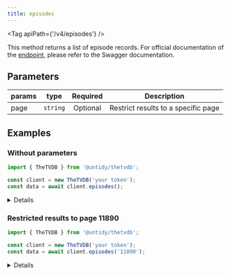 ```yaml
---
title: episodes
---
```



<Tag apiPath={'/v4/episodes'} />

This method returns a list of episode records. For official documentation of the
[endpoint](https://thetvdb.github.io/v4-api/#/Episodes/getAllEpisodes), please refer to the Swagger
documentation.

## Parameters

| params | type     | Required | Description                         |
| ------ | -------- | :------: | ----------------------------------- |
| page   | `string` | Optional | Restrict results to a specific page |

## Examples

### Without parameters

```js {4}
import { TheTVDB } from '@untidy/thetvdb';

const client = new TheTVDB('your token');
const data = await client.episodes();
```

<Details>

```js
{
  status: 'success',
  data: [
    {
      id: 2,
      seriesId: 70327,
      name: null,
      aired: '1997-03-10',
      // ...
    },
    // ...
  ],
  links: {
    prev: null,
    self: 'https://api4.thetvdb.com/v4/episodes?page=0',
    next: 'https://api4.thetvdb.com/v4/episodes?page=1',
    total_items: 6004861,
    page_size: 500,
  },
};
```

</Details>

### Restricted results to page 11890

```js {4}
import { TheTVDB } from '@untidy/thetvdb';

const client = new TheTVDB('your token');
const data = await client.episodes('11890');
```

<Details>

```js
{
  status: 'success',
  data: [
    {
      id: 10127640,
      seriesId: 441827,
      name: null,
      aired: null,
      // ...
    },
    // ...
  ],
  links: {
    prev: 'https://api4.thetvdb.com/v4/episodes?page=11889',
    self: 'https://api4.thetvdb.com/v4/episodes?page=11890',
    next: 'https://api4.thetvdb.com/v4/episodes?page=11891',
    total_items: 6004861,
    page_size: 500,
  },
};
```

</Details>
